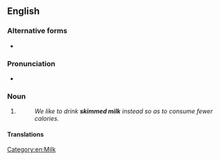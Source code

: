 {{also|skimmed-milk}}
==English==

===Alternative forms===
* {{l|en|skim milk}} {{qualifier|US|Australia}}

===Pronunciation===
* {{rhymes|en|ɪlk|s=2}}

===Noun===
{{en-noun|~}}

# {{standard form of|en|skim milk|from=British}}
#: ''We like to drink '''skimmed milk''' instead so as to consume fewer calories.''

====Translations====
{{trans-see|skim milk|skim milk}}

[[Category:en:Milk]]